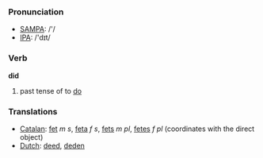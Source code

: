 === Pronunciation ===
*[[w:SAMPA|SAMPA]]: /'/
*[[w:IPA|IPA]]: /'dɪt/

=== Verb ===

'''did'''

# past tense of to [[do]]

=== Translations ===
*[[Catalan]]: [[fet]] ''m'' ''s'', [[feta]] ''f'' ''s'', [[fets]] ''m'' ''pl'', [[fetes]] ''f'' ''pl'' (coordinates with the direct object)
*[[Dutch]]: [[deed]], [[deden]]